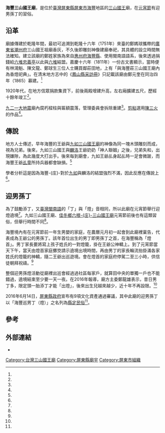 {{coord|22.699864|120.510006|display=title}}
{{東亞廟宇
| name = 海豐三山國王廟
| img =file:海豐三山國王廟.jpg
| img_capt = 
| image_width = 250px
| location = {{ROC-TWN}}[[屏東縣|屏東縣]][[屏東市|屏東市]]三山-{里}-海豐街28號<ref name="張進安"/>
| god =三山國王
| type = 
| struct = 
| open_year ={{QIN}}中葉
| cere_date =
| cultural_collection= 
|}}
{{tw monument
|name=海豐巡男丁(燈)
|formername= 
|image= 
|imagename= 
|othername= 
|formalname=
|level= 民俗
|class= 民俗
|time=  
|location=[[屏東縣|屏東縣]][[屏東市|屏東市]]
|open=
|cost=
|website= 
|date=2016年9月12日
|coordinates=
|coordinatesN=
|coordinatesE=
|reg_url=https://nchdb.boch.gov.tw/assets/overview/folklore/20180726000006
}}
'''海豐三山國王廟'''，是位於[[臺灣|臺灣]][[屏東縣|屏東縣]][[屏東市|屏東市]][[海豐_(屏東縣)|海豐]]地區的[[三山國王|三山國王]]廟，在[[台灣元宵節|元宵節]]有迎男孫丁的習俗。

==沿革==
廟據傳建於乾隆年間，最初可追溯到乾隆十六年（1751年）來臺的鄭媽球攜帶的[[廣東省|廣東省]][[潮州府|潮州府]]三山國王祖廟香灰，不久後即雕刻神像建廟奉祀，其具體的設立時間無法確知。建立該廟的鄭姓家族為來自[[惠州府|惠州府]][[海豐縣|海豐縣]]、使用閩南語語系，後來透過捐錢給[[六堆忠義亭|六堆忠義亭]]以此與[[六堆|六堆]]結盟。嘉慶十六年（1811年）一份古文書顯示，當時便有林鴻魁、陳文龍、鄭球生三位人士購買鄰莊田地，上有「與海豐莊三山國王廟內為香燈祀典」。在清末地方志中的《[[鳳山縣采訪冊|鳳山縣采訪冊]]》只記載該廟由鄭元奎在同治四年（1865）募建。<ref name="陳麗華"/>

1920年代，在地方信眾捐款集資下，前後兩殿增建升高，左右廂擴建五尺，歷經十餘年竣工<ref name="毛麗貞"/>。

[[九二一大地震|九二一大地震]]廟內腐朽樑柱與匾額震落，管理委員會拆除重建<ref name="李錦環"/>。[[剪粘|剪粘]]選用[[陳三火|陳三火]]的作品<ref name="翁禎霞"/>。

==傳說==
地方人士傳述，早年海豐的王爺與[[九如三山國王廟|九如三山國王廟]]的神像為同一塊木頭雕刻而成，視為兄弟。後來，九如三山國王與[[麟洛|麟洛]]王爺奶奶「神人聯姻」之後，兄弟失和，出現嫌隙，為此幾度大打出手。後來每到廟會，九如王爺乩身起乩時一足會微跛，而海豐王爺[[乩童|乩童]]所持兵器都會缺損。<ref name="毛麗貞2"/>

學者分析這是因為海豐-{庄}-對於[[九如鄉|九如]]與麟洛的結盟強烈不滿，因此反應在傳說上<ref name="陳麗華"/>。

==迎男孫丁==
為了鼓勵添丁，又[[臺灣閩南語|臺灣閩南語]]的「丁」與「燈」音相同，所以此廟在元宵節舉行迎燈遶境<ref name="郭芷瑄2"/>。九如三山國王廟、[[佳冬鄉|佳冬鄉]][[六根庄三山國王廟|六根-{庄}-三山國王廟]]元宵節前後也有這類習俗，但舉行時間不同<ref name="羅欣貞"/>。

海豐境內有在元宵節前一年生男嬰的家庭，在農曆元月初一起會到此廟裡稟告，代表成為王爺公的男孫丁。該年首位出生的男丁即男孫丁之首，在海豐稱為「燈首」。男丁家長要將寫上孩子姓氏的一對燈籠，掛在王爺公神轎上。到了元宵節當天下午，當天由燈首家庭擲筊請示遶境出境時間，再由男丁的家長輪流抬掛滿各家姓氏的燈籠的神轎，隨二王爺出巡遊境。會在燈首的家庭府停駕二至三小時，供信徒朝拜祝禱。<ref name="毛麗貞"/>

整個迎男孫燈活動從廟裡出巡會經過過社區每家戶，就算田中央的單獨一戶也不能錯過，遶境結束至少要一天一夜。在2016年報導，廟方主委鄭龍雄表示，昔日男丁多，限定頭一胎添丁才能「出燈」，後來出生兒越來越少，近十年不再設限。<ref name="林和生"/>

2016年6月14日，[[屏東縣政府|屏東縣政府]]宣布有9項文化資產通過審議，其中此廟的迎男孫丁以「海豐巡男丁（燈）」之名列為[[屏東縣文化資產|縣定民俗]]<ref name="郭芷瑄"/>。

== 參考 ==
{{reflist|1|refs=

<ref name="翁禎霞">{{Cite news|url=|title=鍾馗的肚子 逛夜市找到 |author=翁禎霞|language=zh-tw|publisher=《聯合報》|date=2008-03-08|accessdate=}}</ref>

<ref name="李錦環">{{Cite news|url=|title=海豐三山國王廟 拆除重建|author=李錦環|language=zh-tw|publisher=《聯合報》|date=2002-01-23|accessdate=}}</ref>


<ref name="郭芷瑄2">{{Cite news|url=http://www.epochtimes.com/b5/5/2/23/n824114.htm|title=元宵迎燈遶境 向三山國王「報燈 (丁 )」|author=郭芷瑄|language=zh-tw|publisher=《中央日報》|date=2005-02-23|accessdate=2016-09-25|archive-date=2017-01-14|archive-url=https://web.archive.org/web/20170114055448/http://www.epochtimes.com/b5/5/2/23/n824114.htm|dead-url=no}}</ref>

<ref name="郭芷瑄">{{Cite news|url=https://tw.mobi.yahoo.com/tech/%E5%B1%8F%E6%9D%B19%E9%A0%85%E6%96%87%E5%8C%96%E8%B3%87%E7%94%A2-%E7%B8%A3%E5%BA%9C%E9%80%9A%E9%81%8E%E5%AF%A9%E8%AD%B0-042552856.html|title=屏東9項文化資產 縣府通過審議|author=郭芷瑄|language=zh-tw|publisher=《中央日報》|date=2016-06-14|accessdate=2016-09-25|archive-date=2017-01-14|archive-url=https://web.archive.org/web/20170114060856/https://tw.mobi.yahoo.com/tech/%E5%B1%8F%E6%9D%B19%E9%A0%85%E6%96%87%E5%8C%96%E8%B3%87%E7%94%A2-%E7%B8%A3%E5%BA%9C%E9%80%9A%E9%81%8E%E5%AF%A9%E8%AD%B0-042552856.html|dead-url=no}}</ref>


<ref name="羅欣貞">{{Cite news|url=http://news.ltn.com.tw/news/local/paper/468243|title=〈南部〉《屏東元宵專題》迎男孫燈 炫麗三山國王廟|author=羅欣貞|language=zh-tw|publisher=《自由時報》|date=2011-02-14|accessdate=2016-09-25|archive-date=2020-05-26|archive-url=https://web.archive.org/web/20200526205527/https://news.ltn.com.tw/news/local/paper/468243|dead-url=no}}</ref>


<ref name="毛麗貞2">{{Cite news|url=http://www.cdns.com.tw/news.php?n_id=27&nc_id=7237|title=海豐三山國王廟 迎男孫燈鬧元宵|author=毛麗貞|language=zh-tw|publisher=《中華日報》|date=2015-01-30|accessdate=2016-09-25|archive-url=https://web.archive.org/web/20170117020425/http://www.cdns.com.tw/news.php?n_id=27&nc_id=7237|archive-date=2017-01-17|dead-url=yes}}</ref>


<ref name="林和生">{{Cite news|url=https://tw.mobi.yahoo.com/home/%E6%B5%B7%E8%B1%90%E8%BF%8E%E7%94%B7%E5%AD%AB%E7%87%88-%E6%9D%8E%E5%AE%B63%E4%BB%A3%E7%9A%86%E7%87%88%E9%A6%96-215007212.html|title=海豐迎男孫燈 李家3代皆燈首|author=林和生|language=zh-tw|publisher=《中國時報》|date=2016-02-23|accessdate=2016-09-25|archive-date=2017-01-14|archive-url=https://web.archive.org/web/20170114062109/https://tw.mobi.yahoo.com/home/%E6%B5%B7%E8%B1%90%E8%BF%8E%E7%94%B7%E5%AD%AB%E7%87%88-%E6%9D%8E%E5%AE%B63%E4%BB%A3%E7%9A%86%E7%87%88%E9%A6%96-215007212.html|dead-url=no}}</ref>


<ref name="毛麗貞">{{Cite news|url=http://www.cdns.com.tw/news.php?n_id=0&nc_id=77778|title=慶元宵 民俗藝陣熱鬧滾滾|author=毛麗貞|language=zh-tw|publisher=《中華日報》|date=2016-02-22|accessdate=2016-09-25|archive-url=https://web.archive.org/web/20160927002827/http://www.cdns.com.tw/news.php?n_id=0&nc_id=77778|archive-date=2016-09-27|dead-url=yes}}</ref>


<ref name="張進安">{{Cite news|url=http://udn.com/news/story/7327/1462265-%E6%B5%B7%E8%B1%90%E6%BF%95%E5%9C%B0-%E7%B5%95%E7%BE%8E%E5%A4%95%E7%85%A7%E7%A7%98%E5%A2%83|title=海豐濕地 絕美夕照秘境|author=張進安|language=zh-tw|publisher=《聯合報》|date=2016-01-24|accessdate=2016-09-25}}</ref>

<ref name="陳麗華">{{cite journal |author=陳麗華|title=〈「消失」的族群？臺灣屏東地區廣東福佬人的身份與認同〉|journal =《臺灣史研究》|date=2013-03|volume=第二十卷|issue=第一期|publisher=中央研究院臺灣史研究所|location=臺灣|language=zh-tw|}}</ref>

}}

==外部連結==
*{{facebook|haifong33}}
[[Category:台灣三山國王廟|Category:台灣三山國王廟]]
[[Category:屏東縣廟宇|Category:屏東縣廟宇]]
[[Category:屏東市組織|Category:屏東市組織]]